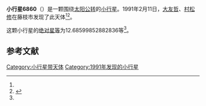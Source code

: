 {{Infobox planet
| bgcolour = #FFFFC0
| name = 6860 Sims
| symbol = 
| image = 
| caption = 
| discovery = yes
| discovery_ref = 
| discoverer = [[大友哲|大友哲]]、[[村松修|村松修]]
| discovery_site = [[藤枝市|藤枝市]] 
| discovered = 1991年2月11日
| designations = yes
| mp_name = 
| named_after = 
| alt_names = 1991 CS1/ 1978 XY / 1984 YN4 / 1986 HV
| mp_category = [[主带小行星|主带小行星]]
| orbit_ref = <ref name="a">[http://ssd.jpl.nasa.gov/sbdb.cgi?sstr=6860 6860 Sims] {{Wayback|url=http://ssd.jpl.nasa.gov/sbdb.cgi?sstr=6860 |date=20210717071957 }}，小行星數據庫瀏覽器（JPL Small-Body Database Browser）－[[美国国家航空航天局|美国国家航空航天局]]喷气推进实验室</ref>
| epoch = 2456400.5 (2013年4月18日更新)
| aphelion = {{convert|3.479066847211459|AU|km|3|abbr=on|lk=out}}
| perihelion = {{convert|2.761188891801072|AU|km|3|abbr=on}}
| semimajor = {{convert|3.120127869506265|AU|km|3|abbr=on}}
| eccentricity = 0.115039829
| period = 2013.061374 [[日|日]]<br />5.51[[儒略年|儒略年]]
| avg_speed = 
| inclination = 2.011943832982003
| asc_node = 137.6756115349027
| mean_anomaly = 
| arg_peri = 12.68599852882836
| satellites = 
| physical_characteristics = yes
| dimensions = 
| mass = 
| density = 
| surface_grav = 
| escape_velocity = 
| sidereal_day = 
| axial_tilt = 
| pole_ecliptic_lat = 
| pole_ecliptic_lon = 
| albedo = 
| temperatures= 
| temp_name1 = 
| mean_temp_1 = 
| max_temp_1 = 
| temp_name2 = 
| max_temp_2 = 
| spectral_type = 
| abs_magnitude = 12.68599852882836
}}

'''小行星6860'''（{{lang-en|6860 Sims}}）是一颗围绕[[太阳|太阳]][[公转|公转]]的[[小行星|小行星]]。1991年2月11日，[[大友哲|大友哲]]、[[村松修|村松修]]在藤枝市发现了此天体<ref name="a" /><ref>{{cite news|title=小行星列表|url=http://cfa-www.harvard.edu/iau/lists/NumberedMPs.txt|accessdate=2013-07-08|newspaper=哈佛大学|archive-date=2008-05-17|archive-url=https://web.archive.org/web/20080517010638/http://cfa-www.harvard.edu/iau/lists/NumberedMPs.txt|dead-url=no}}</ref>。

这颗小行星的[[绝对星等|绝对星等]]为12.68599852882836等<ref name="a" />。

==参考文献==
{{reflist}}
{{Minor Planet Number|[[小行星6859|小行星6859]]|[[小行星6861|小行星6861]]}}

{{小天体}}

[[Category:小行星带天体|Category:小行星带天体]]
[[Category:1991年发现的小行星|Category:1991年发现的小行星]]

{{asteroid-stub}}